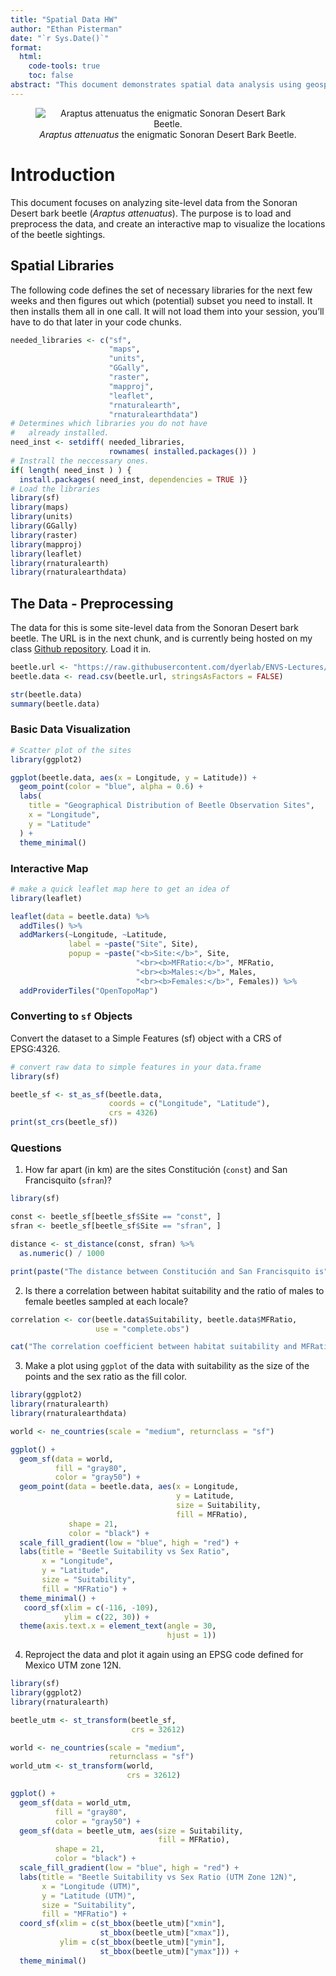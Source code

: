 ```yaml
---
title: "Spatial Data HW"
author: "Ethan Pisterman"
date: "`r Sys.Date()`"
format: 
  html:
    code-tools: true
    toc: false
abstract: "This document demonstrates spatial data analysis using geospatial libraries in R. It includes data loading, preprocessing, and visualization using interactive maps."
---
```


<center>

![*Araptus attenuatus* the enigmatic Sonoran Desert Bark Beetle.](https://live.staticflickr.com/65535/50441339417_74e04216fa_w_d.jpg)

</center>

# Introduction

This document focuses on analyzing site-level data from the Sonoran Desert bark beetle (*Araptus attenuatus*). The purpose is to load and preprocess the data, and create an interactive map to visualize the locations of the beetle sightings.

## Spatial Libraries

The following code defines the set of necessary libraries for the next few weeks and then figures out which (potential) subset you need to install. It then installs them all in one call. It will not load them into your session, you'll have to do that later in your code chunks.

```r
needed_libraries <- c("sf",
                      "maps",
                      "units",
                      "GGally",
                      "raster",
                      "mapproj",
                      "leaflet",
                      "rnaturalearth",
                      "rnaturalearthdata")
# Determines which libraries you do not have
#   already installed.
need_inst <- setdiff( needed_libraries, 
                      rownames( installed.packages()) )
# Instrall the neccessary ones.
if( length( need_inst ) ) {
  install.packages( need_inst, dependencies = TRUE )}
# Load the libraries
library(sf)
library(maps)
library(units)
library(GGally)
library(raster)
library(mapproj)
library(leaflet)
library(rnaturalearth)
library(rnaturalearthdata)
```

## The Data - Preprocessing

The data for this is some site-level data from the Sonoran Desert bark beetle. The URL is in the next chunk, and is currently being hosted on my class [Github repository](https://github.com/dyerlab/ENVS-Lectures). Load it in.

```r
beetle.url <- "https://raw.githubusercontent.com/dyerlab/ENVS-Lectures/master/data/Araptus_Disperal_Bias.csv"
beetle.data <- read.csv(beetle.url, stringsAsFactors = FALSE)

str(beetle.data)
summary(beetle.data)
```

### Basic Data Visualization

```r
# Scatter plot of the sites
library(ggplot2)

ggplot(beetle.data, aes(x = Longitude, y = Latitude)) +
  geom_point(color = "blue", alpha = 0.6) +
  labs(
    title = "Geographical Distribution of Beetle Observation Sites",
    x = "Longitude",
    y = "Latitude"
  ) +
  theme_minimal()
```

### Interactive Map

```r
# make a quick leaflet map here to get an idea of
library(leaflet)

leaflet(data = beetle.data) %>%
  addTiles() %>% 
  addMarkers(~Longitude, ~Latitude,
             label = ~paste("Site", Site),
             popup = ~paste("<b>Site:</b>", Site, 
                            "<br><b>MFRatio:</b>", MFRatio, 
                            "<br><b>Males:</b>", Males, 
                            "<br><b>Females:</b>", Females)) %>%
  addProviderTiles("OpenTopoMap")
```

### Converting to `sf` Objects

Convert the dataset to a Simple Features (sf) object with a CRS of EPSG:4326.

```r
# convert raw data to simple features in your data.frame
library(sf)

beetle_sf <- st_as_sf(beetle.data, 
                      coords = c("Longitude", "Latitude"),
                      crs = 4326)
print(st_crs(beetle_sf))
```

### Questions

1.  How far apart (in km) are the sites Constitución (`const`) and San Francisquito (`sfran`)?

```r
library(sf)

const <- beetle_sf[beetle_sf$Site == "const", ]
sfran <- beetle_sf[beetle_sf$Site == "sfran", ]

distance <- st_distance(const, sfran) %>%
  as.numeric() / 1000

print(paste("The distance between Constitución and San Francisquito is", distance, "km"))
```

2.  Is there a correlation between habitat suitability and the ratio of males to female beetles sampled at each locale?

```r
correlation <- cor(beetle.data$Suitability, beetle.data$MFRatio,
                   use = "complete.obs")

cat("The correlation coefficient between habitat suitability and MFRatio is:", round(correlation, 3))
```

3.  Make a plot using `ggplot` of the data with suitability as the size of the points and the sex ratio as the fill color.

```r
library(ggplot2)
library(rnaturalearth)
library(rnaturalearthdata)

world <- ne_countries(scale = "medium", returnclass = "sf")

ggplot() +
  geom_sf(data = world,
          fill = "gray80",
          color = "gray50") +
  geom_point(data = beetle.data, aes(x = Longitude,
                                     y = Latitude,
                                     size = Suitability,
                                     fill = MFRatio),
             shape = 21,
             color = "black") +
  scale_fill_gradient(low = "blue", high = "red") +
  labs(title = "Beetle Suitability vs Sex Ratio", 
       x = "Longitude", 
       y = "Latitude", 
       size = "Suitability", 
       fill = "MFRatio") +
  theme_minimal() +
   coord_sf(xlim = c(-116, -109),
            ylim = c(22, 30)) +
  theme(axis.text.x = element_text(angle = 30,
                                   hjust = 1))
```

4.  Reproject the data and plot it again using an EPSG code defined for Mexico UTM zone 12N.

```r
library(sf)
library(ggplot2)
library(rnaturalearth)

beetle_utm <- st_transform(beetle_sf,
                           crs = 32612)

world <- ne_countries(scale = "medium",
                      returnclass = "sf")
world_utm <- st_transform(world,
                          crs = 32612)

ggplot() +
  geom_sf(data = world_utm,
          fill = "gray80",
          color = "gray50") +  
  geom_sf(data = beetle_utm, aes(size = Suitability,
                                 fill = MFRatio),
          shape = 21,
          color = "black") +
  scale_fill_gradient(low = "blue", high = "red") +
  labs(title = "Beetle Suitability vs Sex Ratio (UTM Zone 12N)", 
       x = "Longitude (UTM)", 
       y = "Latitude (UTM)", 
       size = "Suitability", 
       fill = "MFRatio") +
  coord_sf(xlim = c(st_bbox(beetle_utm)["xmin"],
                    st_bbox(beetle_utm)["xmax"]),
           ylim = c(st_bbox(beetle_utm)["ymin"],
                    st_bbox(beetle_utm)["ymax"])) +
  theme_minimal() 
```
